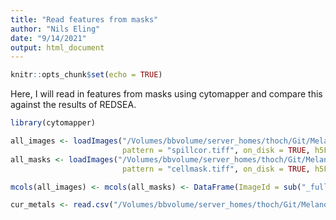 ```yaml
---
title: "Read features from masks"
author: "Nils Eling"
date: "9/14/2021"
output: html_document
---
```


```r
knitr::opts_chunk$set(echo = TRUE)
```

Here, I will read in features from masks using cytomapper and compare this 
against the results of REDSEA.

```r
library(cytomapper)

all_images <- loadImages("/Volumes/bbvolume/server_homes/thoch/Git/MelanomaIMC/data/full_data/rna/cpout/",
                         pattern = "spillcor.tiff", on_disk = TRUE, h5FilesPath = "~/Desktop/cytomapper_h5/images/")
all_masks <- loadImages("/Volumes/bbvolume/server_homes/thoch/Git/MelanomaIMC/data/full_data/rna/cpout/",
                         pattern = "cellmask.tiff", on_disk = TRUE, h5FilesPath = "~/Desktop/cytomapper_h5/masks/")

mcols(all_images) <- mcols(all_masks) <- DataFrame(ImageId = sub("_full_spillcor", "", names(all_images)))

cur_metals <- read.csv("/Volumes/bbvolume/server_homes/thoch/Git/MelanomaIMC/data/full_data/rna/tiffs/20190731_ZTMA256.1_slide2_TH_s1_p14_r1_a1_ac_full.csv", header = FALSE)

```